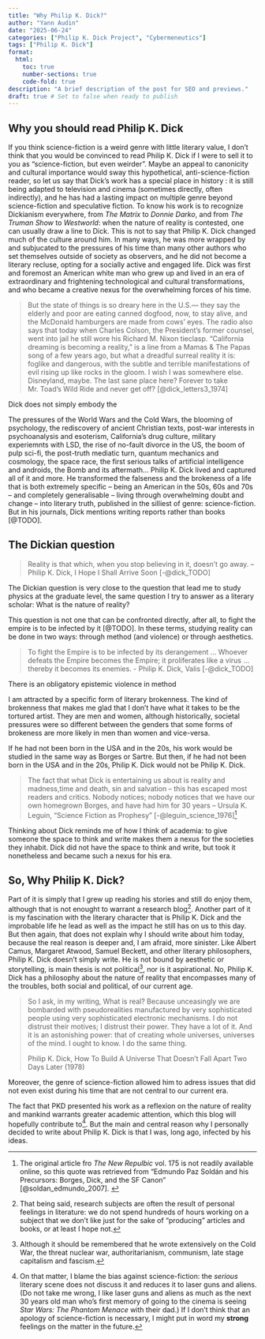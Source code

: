 ```yaml
---
title: "Why Philip K. Dick?"
author: "Yann Audin"
date: "2025-06-24"
categories: ["Philip K. Dick Project", "Cybermeneutics"]
tags: ["Philip K. Dick"]
format:
  html:
    toc: true
    number-sections: true
    code-fold: true
description: "A brief description of the post for SEO and previews."
draft: true # Set to false when ready to publish
---
```


## Why you should read Philip K. Dick

If you think science-fiction is a weird genre with little literary value, I don't think that you would be convinced to read Philip K. Dick if I were to sell it to you as "science-fiction, but even weirder". Maybe an appeal to canonicity and cultural importance would sway this hypothetical, anti-science-fiction reader, so let us say that Dick's work has a special place in history : it is still being adapted to television and cinema (sometimes directly, often indirectly), and he has had a lasting impact on multiple genre beyond science-fiction and speculative fiction. To know his work is to recognize Dickianism everywhere, from *The Matrix* to *Donnie Darko*, and from *The Truman Show* to *Westworld*: when the nature of reality is contested, one can usually draw a line to Dick. This is not to say that Philip K. Dick changed much of the culture around him. In many ways, he was more wrapped by and subjucated to the pressures of his time than many other authors who set themselves outside of society as observers, and he did not become a literary recluse, opting for a socially active and engaged life. Dick was first and foremost an American white man who grew up and lived in an era of extraordinary and frightening technological and cultural transformations, and who became a creative nexus for the overwhelming forces of his time. 

> But the state of things is so dreary here in the U.S.— they say the elderly and poor are eating canned dogfood, now, to stay alive, and the McDonald hamburg­ers are made from cows’ eyes. The radio also says that today when Charles Colson, the President’s former counsel, went into jail he still wore his Richard M. Nixon tieclasp. “California dreaming is becoming a reality,” is a line from a Mamas & The Papas song of a few years ago, but what a dreadful surreal reality it is: foglike and dangerous, with the subtle and terrible manifestations of evil rising up like rocks in the gloom. I wish I was somewhere else. Disneyland, maybe. The last sane place here? Forever to take Mr. Toad’s Wild Ride and never get off? [@dick_letters3_1974]

Dick does not simply embody the 

The pressures of the World Wars and the Cold Wars, the blooming of psychology, the rediscovery of ancient Christian texts, post-war interests in psychoanalysis and esoterism, California's drug culture, military experiemnts with LSD, the rise of no-fault divorce in the US, the boom of pulp sci-fi, the post-truth mediatic turn, quantum mechanics and cosmology, the space race, the first serious talks of artificial intelligence and androids, the Bomb and its aftermath... Philip K. Dick lived and captured all of it and more. He transformed the falseness and the brokeness of a life that is both extremely specific -- being an American in the 50s, 60s and 70s -- and completely generalisable -- living through overwhelming doubt and change -- into literary truth, published in the silliest of genre: science-fiction. But in his journals, Dick mentions writing reports rather than books [@TODO]. 

## The Dickian question

> Reality is that which, when you stop believing in it, doesn't go away.
> -- Philip K. Dick, I Hope I Shall Arrive Soon [-@dick_TODO]

The Dickian question is very close to the question that lead me to study physics at the graduate level, the same question I try to answer as a literary scholar: What is the nature of reality?

This question is not one that can be confronted directly, after all, to fight the empire is to be infected by it [@TODO]. In these terms, studying reality can be done in two ways: through method (and violence) or through aesthetics.

> To fight the Empire is to be infected by its derangement ... Whoever defeats the Empire becomes the Empire; it proliferates like a virus ... thereby it becomes its enemies. - Philip K. Dick, Valis [-@dick_TODO]

There is an obligatory epistemic violence in method


I am attracted by a specific form of literary brokenness. 
The kind of brokenness that makes me glad that I don't have what it takes to be the tortured artist. 
They are men and women, although historically, societal pressures were so different between the genders that some forms of brokeness are more likely in men than women and vice-versa. 

If he had not been born in the USA and in the 20s, his work would be studied in the same way as Borges or Sartre. 
But then, if he had not been born in the USA and in the 20s, Philip K. Dick would not be Philip K. Dick. 

> The fact that what Dick is entertaining us about is reality and madness,time and death, sin and salvation -- this has escaped most readers and critics. Nobody notices; nobody notices that we have our own homegrown Borges, and have had him for 30 years
> -- Ursula K. Leguin, "Science Fiction as Prophesy" [-@leguin_science_1976]^[The original article fro *The New Repulbic* vol. 175 is not readily available online, so this quote was retrieved from "Edmundo Paz Soldán and his Precursors: Borges, Dick, and the SF Canon" [@soldan_edmundo_2007]. ]

Thinking about Dick reminds me of how I think of academia: to give someone the space to think and write makes them a nexus for the societies they inhabit. 
Dick did not have the space to think and write, but took it nonetheless and became such a nexus for his era. 

## So, Why Philip K. Dick? 

Part of it is simply that I grew up reading his stories and still do enjoy them, although that is not enought to warrant a research blog^[That being said, research subjects are often the result of personal feelings in literature: we do not spend hundreds of hours working on a subject that we don't like just for the sake of "producing" articles and books, or at least I hope not.].
Another part of it is my fascination with the literary character that is Philip K. Dick and the improbable life he lead as well as the impact he still has on us to this day. 
But then again, that does not explain why I should write about him today, because the real reason is deeper and, I am afraid, more sinister. 
Like Albert Camus, Margaret Atwood, Samuel Beckett, and other literary philosophers, Philip K. Dick doesn't simply write.
He is not bound by aesthetic or storytelling, is main thesis is not political^[Although it should be remembered that he wrote extensively on the Cold War, the threat nuclear war, authoritarianism, communism, late stage capitalism and fascism.], nor is it aspirational.
No, Philip K. Dick has a philosophy about the nature of reality that encompasses many of the troubles, both social and political, of our current age.

> So I ask, in my writing, What is real? Because unceasingly we are bombarded with pseudorealities manufactured by very sophisticated people using very sophisticated electronic mechanisms. I do not distrust their motives; I distrust their power. They have a lot of it. And it is an astonishing power: that of creating whole universes, universes of the mind. I ought to know. I do the same thing. 
> 
> Philip K. Dick, How To Build A Universe That Doesn't Fall Apart Two Days Later (1978)

Moreover, the genre of science-fiction allowed him to adress issues that did not even exist during his time that are not central to our current era. 

The fact that PKD presented his work as a reflexion on the nature of reality and mankind warrants greater academic attention, which this blog will hopefully contribute to^[On that matter, I blame the bias against science-fiction: the *serious* literary scene does not discuss it and reduces it to laser guns and aliens. (Do not take me wrong, I like laser guns and aliens as much as the next 30 years old man who's first memory of going to the cinema is seeing *Star Wars: The Phantom Menace* with their dad.) If I don't think that an apology of science-fiction is necessary, I might put in word my **strong** feelings on the matter in the future.]. 
But the main and central reason why I personally decided to write about Philip K. Dick is that I was, long ago, infected by his ideas. 



